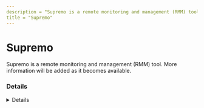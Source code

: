 ```yaml
---
description = "Supremo is a remote monitoring and management (RMM) tool. More information will be added as it becomes available."
title = "Supremo"
---
```




# Supremo

Supremo is a remote monitoring and management (RMM) tool. More information will be added as it becomes available.

### Details
<Details author={""}
         category={""}
         created={""}
         website={""}
         lastModified={"2/13/2024"}
         privileges={""}
         free={ "" }
         verification={""}
/>

#### Installation Paths
<Card code={ ["supremo.exe", "supremoservice.exe", "supremosystem.exe", "supremohelper.exe"] }/>





### Forensic Artifacts




#### Network Artifacts
<EuiSpacer size="xl"/>
<NetworkArtifactsTable data={ [{"Description": "Known remote domains", "Domains": ["supremocontrol.com", "*.supremocontrol.com", "* .nanosystems.it"], "Ports": []}] }/>




### Detections
- Detects potential network activity of Supremo RMM tool
  - [Sigma Rule](https://github.com/magicsword-io/LOLRMM/blob/main/detections/sigma/supremo_network_sigma.yml)
- Detects potential processes activity of Supremo RMM tool
  - [Sigma Rule](https://github.com/magicsword-io/LOLRMM/blob/main/detections/sigma/supremo_processes_sigma.yml)

### References
- [https://www.supremocontrol.com/frequently-asked-questions/](https://www.supremocontrol.com/frequently-asked-questions/)

